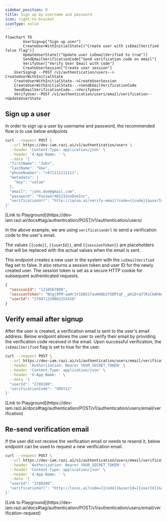 ```yaml
---
sidebar_position: 0
title: Sign up by username and password
icon: right-to-bracket
iconType: solid
---
```


```mermaid
flowchart TD
        UserSignup["Sign up user"]
        CreateUserWithInitialState[("Create user with isEmailVerified false flag")]
        UpdateUserState[("Update user isEmailVerified to true")]
        SendEmailVerificationCode["Send verification code on email"]
        VerifyUser["Verify User Email with code"]
        CreateUserSession["Create user session"]
    UserSignup --POST /v1/authentication/users--> CreateUserWithInitialState
    CreateUserWithInitialState-->CreateUserSession
    CreateUserWithInitialState-.->SendEmailVerificationCode
    SendEmailVerificationCode-.->VerifyUser
    VerifyUser--POST /v1/authentication/users/email/verification-->UpdateUserState
```

## Sign up a user
In order to sign up a user by username and password, the recommended flow is to use below endpoints


```bash
curl --request POST \
  --url https://dev-iam.razi.ai/v1/authentication/users \
  --header 'Content-Type: application/json' \
  --header 'X-App-Name: ' \
  --data '{
  "firstName": "John",
  "lastName": "Doe",
  "phoneNumber": "+971111111111",
  "metadata": {
    "key": "value"
  },
  "email": "john.doe@gmail.com",
  "password": "Password@123JonDoeInc",
  "verificationUrl": "http://iqraa.ai/verify-email?code={{code}}&userId={{userId}}&sessionToken={{sessionToken}}"
}'
```
<Tip>
[Link to Playground](https://dev-iam.razi.ai/docs#tag/authentication/POST/v1/authentication/users)

In the above example, we are using `verificationUrl` to send a verification code to the user's email.

The values `{{code}}`, `{{userId}}`, and `{{sessionToken}}` are placeholders that will be replaced with the actual values when the email is sent.
</Tip>

This endpoint creates a new user in the system with the `isEmailVerified` flag set to false. It also returns a session token and user ID for the newly created user. The session token is set as a secure HTTP cookie for subsequent authenticated requests.

```json
{
  "sessionId": "1234567890",
  "sessionToken": "Nngj9fM-aaHr1Y1G851fauHHQb1Y5DPtqF__pKiDrqYlRiCbAh6wkO7xvhXwqVCp-8LHnChY3T8gYg",
  "userId": "270471239863153410"
}
```

## Verify email after signup
After the user is created, a verification email is sent to the user's email address. Below endpoint allows the user to verify their email by providing the verification code received in the email. Upon successful verification, the `isEmailVerified` flag is set to true for the user.

```bash
curl --request POST \
  --url https://dev-iam.razi.ai/v1/authentication/users/email/verification \
  --header 'Authorization: Bearer YOUR_SECRET_TOKEN' \
  --header 'Content-Type: application/json' \
  --header 'X-App-Name: ' \
  --data '{
  "userId": "2789200",
  "verificationCode": "SMXY12"
}'
```
<Tip>
[Link to Playground](https://dev-iam.razi.ai/docs#tag/authentication/POST/v1/authentication/users/email/verification)
</Tip>

## Re-send verification email

If the user did not receive the verification email or needs to resend it, below endpoint can be used to request a new verification email.

```bash
curl --request POST \
  --url https://dev-iam.razi.ai/v1/authentication/users/email/verification-request \
  --header 'Authorization: Bearer YOUR_SECRET_TOKEN' \
  --header 'Content-Type: application/json' \
  --header 'X-App-Name: ' \
  --data '{
  "userId": "2789200",
  "verificationUrl": "http://locai.ai?code={{code}}&userId={{userId}}&sessionToken={{sessionToken}}"
}'
```
<Tip>
[Link to Playground](https://dev-iam.razi.ai/docs#tag/authentication/POST/v1/authentication/users/email/verification-request)
</Tip>



